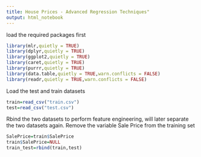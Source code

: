 ```yaml
---
title: House Prices - Advanced Regression Techniques"
output: html_notebook
---
```


load the required packages first

```r
library(mlr,quietly = TRUE)
library(dplyr,quietly = TRUE)
library(ggplot2,quietly = TRUE)
library(caret,quietly = TRUE)
library(purrr,quietly = TRUE)
library(data.table,quietly = TRUE,warn.conflicts = FALSE)
library(readr,quietly = TRUE,warn.conflicts = FALSE)
```

Load the test and train datasets

```r
train=read_csv("train.csv")
test=read_csv("test.csv")
```

Rbind the two datasets to perform feature engineering, will later separate the two datasets again. Remove the variable Sale Price from the training set

```r
SalePrice=train$SalePrice
train$SalePrice=NULL
train_test=rbind(train,test)
```

